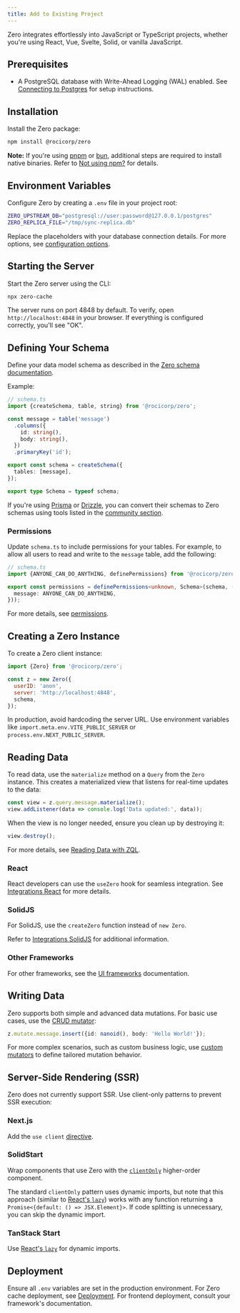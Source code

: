 ```yaml
---
title: Add to Existing Project
---
```


Zero integrates effortlessly into JavaScript or TypeScript projects, whether
you're using React, Vue, Svelte, Solid, or vanilla JavaScript.

## Prerequisites

- A PostgreSQL database with Write-Ahead Logging (WAL) enabled. See [Connecting
  to Postgres](connecting-to-postgres) for setup instructions.

## Installation

Install the Zero package:

```bash
npm install @rocicorp/zero
```

**Note:** If you're using [pnpm](https://pnpm.io) or [bun](https://bun.sh),
additional steps are required to install native binaries. Refer to [Not using
npm?](quickstart#not-npm) for details.

## Environment Variables

Configure Zero by creating a `.env` file in your project root:

```bash
ZERO_UPSTREAM_DB="postgresql://user:password@127.0.0.1/postgres"
ZERO_REPLICA_FILE="/tmp/sync-replica.db"
```

Replace the placeholders with your database connection details. For more
options, see [configuration options](zero-cache-config).

## Starting the Server

Start the Zero server using the CLI:

```bash
npx zero-cache
```

The server runs on port 4848 by default. To verify, open `http://localhost:4848`
in your browser. If everything is configured correctly, you'll see "OK".

## Defining Your Schema

Define your data model schema as described in the [Zero schema
documentation](zero-schema).

Example:

```ts
// schema.ts
import {createSchema, table, string} from '@rocicorp/zero';

const message = table('message')
  .columns({
    id: string(),
    body: string(),
  })
  .primaryKey('id');

export const schema = createSchema({
  tables: [message],
});

export type Schema = typeof schema;
```

If you're using [Prisma](https://www.prisma.io/) or
[Drizzle](https://orm.drizzle.team/), you can convert their schemas to Zero
schemas using tools listed in the [community
section](./community#database-tools).

### Permissions

Update `schema.ts` to include permissions for your tables. For example, to allow
all users to read and write to the `message` table, add the following:

```ts
// schema.ts
import {ANYONE_CAN_DO_ANYTHING, definePermissions} from '@rocicorp/zero';

export const permissions = definePermissions<unknown, Schema>(schema, () => ({
  message: ANYONE_CAN_DO_ANYTHING,
}));
```

For more details, see [permissions](permissions).

## Creating a Zero Instance

To create a Zero client instance:

```js
import {Zero} from '@rocicorp/zero';

const z = new Zero({
  userID: 'anon',
  server: 'http://localhost:4848',
  schema,
});
```

In production, avoid hardcoding the server URL. Use environment variables like
`import.meta.env.VITE_PUBLIC_SERVER` or `process.env.NEXT_PUBLIC_SERVER`.

## Reading Data

To read data, use the `materialize` method on a `Query` from the `Zero`
instance. This creates a materialized view that listens for real-time updates to
the data:

```js
const view = z.query.message.materialize();
view.addListener(data => console.log('Data updated:', data));
```

When the view is no longer needed, ensure you clean up by destroying it:

```js
view.destroy();
```

For more details, see [Reading Data with ZQL](reading-data).

### React

React developers can use the `useZero` hook for seamless integration. See
[Integrations React](react) for more details.

### SolidJS

For SolidJS, use the `createZero` function instead of `new Zero`.

Refer to [Integrations SolidJS](solidjs) for additional information.

### Other Frameworks

For other frameworks, see the [UI frameworks](community#ui-frameworks)
documentation.

## Writing Data

Zero supports both simple and advanced data mutations. For basic use cases,
use the [CRUD mutator](writing-data):

```ts
z.mutate.message.insert({id: nanoid(), body: 'Hello World!'});
```

For more complex scenarios, such as custom business logic, use
[custom mutators](custom-mutators) to define tailored mutation behavior.

## Server-Side Rendering (SSR)

Zero does not currently support SSR. Use client-only patterns to prevent SSR
execution:

### Next.js

Add the `use client`
[directive](https://nextjs.org/docs/app/api-reference/directives/use-client).

### SolidStart

Wrap components that use Zero with the
[`clientOnly`](https://docs.solidjs.com/solid-start/reference/client/client-only)
higher-order component.

The standard `clientOnly` pattern uses dynamic imports, but note that this
approach (similar to [React's `lazy`](https://react.dev/reference/react/lazy))
works with any function returning a `Promise<{default: () => JSX.Element}>`. If
code splitting is unnecessary, you can skip the dynamic import.

### TanStack Start

Use [React's `lazy`](https://react.dev/reference/react/lazy) for dynamic
imports.

## Deployment

Ensure all `.env` variables are set in the production environment. For Zero
cache deployment, see [Deployment](deployment). For frontend deployment, consult
your framework's documentation.
